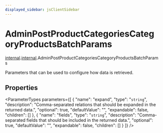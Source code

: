 ```yaml
---
displayed_sidebar: jsClientSidebar
---
```



# AdminPostProductCategoriesCategoryProductsBatchParams

[internal](../../modules/internal.mdx).[internal](../modules/internal.internal.mdx).AdminPostProductCategoriesCategoryProductsBatchParams

Parameters that can be used to configure how data is retrieved.

## Properties

<ParameterTypes parameters={[
  {
    "name": "expand",
    "type": "`string`",
    "description": "Comma-separated relations that should be expanded in the returned data.",
    "optional": true,
    "defaultValue": "",
    "expandable": false,
    "children": []
  },
  {
    "name": "fields",
    "type": "`string`",
    "description": "Comma-separated fields that should be included in the returned data.",
    "optional": true,
    "defaultValue": "",
    "expandable": false,
    "children": []
  }
]} />
